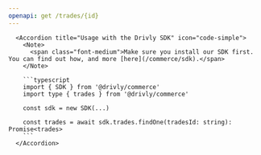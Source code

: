 ```yaml
---
openapi: get /trades/{id}
---
```


      <Accordion title="Usage with the Drivly SDK" icon="code-simple">
        <Note>
          <span class="font-medium">Make sure you install our SDK first. You can find out how, and more [here](/commerce/sdk).</span>
        </Note>

        ```typescript
        import { SDK } from '@drivly/commerce'
        import type { trades } from '@drivly/commerce'

        const sdk = new SDK(...)

        const trades = await sdk.trades.findOne(tradesId: string): Promise<trades>
        ```
      </Accordion>
